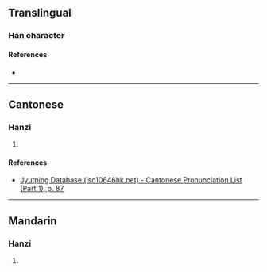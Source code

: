 {{character info/new}}
==Translingual==

===Han character===
{{Han char|rn=32|rad=土|as=07|sn=10|four=|canj=NSG|ids=⿱防土}}

====References====
* {{Han ref|kx=0229.210|dkj=05109|dj=0465.110|hdz=10442.100|uh=57C5|ud=22469}}

----

==Cantonese==

===Hanzi===
{{yue-hanzi|jyut=[[fong4]]|y=fong4}}

# {{rfdef|yue|sort=土07}}

====References====
* [http://www.iso10646hk.net/jp/document/download.jsp Jyutping Database (iso10646hk.net) - Cantonese Pronunciation List (Part 1), p. 87]

----

==Mandarin==

===Hanzi===
{{cmn-hanzi|pin=[[fáng]] ([[fang2]])|wg=fang<sup>2</sup>}}

# {{rfdef|cmn|sort=土07}}